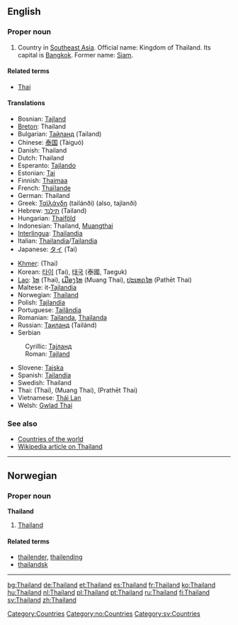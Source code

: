 ==English==

===Proper noun===
{{en-proper noun}}

# Country in [[Southeast Asia]]. Official name: Kingdom of Thailand. Its capital is [[Bangkok]]. Former name: [[Siam]].

====Related terms====
*[[Thai]]

====Translations====
{{top}}
*Bosnian: [[Tajland#Bosnian|Tajland]] {{m}}
*[[Breton]]: Thailand
*Bulgarian: [[Тайланд]] (Tailand)
*Chinese: [[泰国]] (Tàiguó)
*Danish: Thailand
*Dutch: Thailand
*Esperanto: [[Tajlando]]
*Estonian: [[Tai]]
*Finnish: [[Thaimaa]]
*French: [[Thaïlande]] {{f}}
*German: Thailand {{n}}
*Greek: [[Ταϊλάνδη]] (tailánði) (also, tajlanði) {{f}}
*Hebrew: [[תילנד]] (Tailand)
*Hungarian: [[Thaiföld]]
*Indonesian: Thailand, [[Muangthai]]
*[[Interlingua]]: [[Thailandia]]
*Italian: [[Thailandia]]/[[Tailandia]] {{f}}
*Japanese: [[タイ]] (Tai)
{{mid}}
*[[Khmer]]: {{KMchar|[[ថៃ]]}} (Thai)
*Korean: [[타이]] (Tai), [[태국]] (泰國, Taeguk)
*[[Lao]]: [[ໄທ]] (Thai), [[ເມືອງໄທ]] (Muang Thai), [[ປະເທດໄທ]] (Pathēt Thai)
*Maltese: it-[[Tajlandja]]
*Norwegian: [[#Norwegian|Thailand]]
*Polish: [[Tajlandia]]
*Portuguese: [[Tailândia]]
*Romanian: [[Tailanda]], [[Thailanda]] {{f}}
*Russian: [[Таиланд]] (Tailánd) {{m}}
*Serbian
:Cyrillic: [[Тајланд#Serbian|Тајланд]] {{m}}
:Roman: [[Tajland#Serbian|Tajland]] {{m}}
*Slovene: [[Tajska]] {{f}}
*Spanish: [[Tailandia]]
*Swedish: Thailand
*Thai: {{THchar|[[ไทย]]}} (Thai), {{THchar|[[เมืองไทย]]}} (Muang Thai), {{THchar|[[ประเทศไทย]]}} (Prathēt Thai)
*Vietnamese: [[Thái Lan]]
*Welsh: [[Gwlad Thai]]
{{bottom}}

===See also===
*[[Countries of the world]]
*[[w:Thailand|Wikipedia article on Thailand]]

[[Category:Countries]]


----

==Norwegian==
===Proper noun===
[[Category:no:Countries]]
'''Thailand'''
#[[#English|Thailand]]
====Related terms====
*[[thailender]], [[thailending]]
*[[thailandsk]]

----
[[Category:sv:Countries]]

[[bg:Thailand]]
[[de:Thailand]]
[[et:Thailand]]
[[es:Thailand]]
[[fr:Thailand]]
[[ko:Thailand]]
[[hu:Thailand]]
[[nl:Thailand]]
[[pl:Thailand]]
[[pt:Thailand]]
[[ru:Thailand]]
[[fi:Thailand]]
[[sv:Thailand]]
[[zh:Thailand]]
